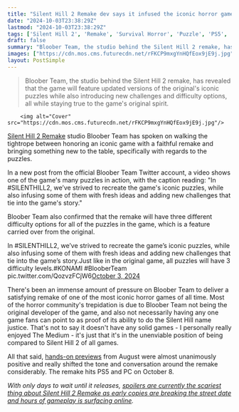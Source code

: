 ```yaml
---
title: "Silent Hill 2 Remake dev says it infused the iconic horror game's puzzles with 'fresh ideas' and added 'new challenges that tie into the game's story'"
date: "2024-10-03T23:38:29Z"
lastmod: "2024-10-03T23:38:29Z"
tags: ['Silent Hill 2', 'Remake', 'Survival Horror', 'Puzzle', 'PS5', 'PC']
draft: false
summary: "Bloober Team, the studio behind the Silent Hill 2 remake, has revealed that the game will feature updated versions of the original's iconic puzzles while also introducing new challenges and difficulty options, all while staying true to the game's original spirit."
images: ["https://cdn.mos.cms.futurecdn.net/rFKCP9mxgYnHQfEox9jE9j.jpg"]
layout: PostSimple
---
```

> Bloober Team, the studio behind the Silent Hill 2 remake, has revealed that the game will feature updated versions of the original's iconic puzzles while also introducing new challenges and difficulty options, all while staying true to the game's original spirit.


        <img alt="Cover" src="https://cdn.mos.cms.futurecdn.net/rFKCP9mxgYnHQfEox9jE9j.jpg"/>
        
[<u>Silent Hill 2</u> Remake](https://www.gamesradar.com/games/survival-horror/silent-hill-2-remake-guide/) studio Bloober Team has spoken on walking the tightrope between honoring an iconic game with a faithful remake and bringing something new to the table, specifically with regards to the puzzles.

In a new post from the official Bloober Team Twitter account, a video shows one of the game's many puzzles in action, with the caption reading: "In #SILENTHILL2, we’ve strived to recreate the game's iconic puzzles, while also infusing some of them with fresh ideas and adding new challenges that tie into the game's story."

Bloober Team also confirmed that the remake will have three different difficulty options for all of the puzzles in the game, which is a feature carried over from the original.

In #SILENTHILL2, we’ve strived to recreate the game’s iconic puzzles, while also infusing some of them with fresh ideas and adding new challenges that tie into the game’s story.Just like in the original game, all puzzles will have 3 difficulty levels.#KONAMI #BlooberTeam pic.twitter.com/QozvzFCjW6[October 3, 2024](https://twitter.com/BlooberTeam/status/1841893476977226082)

There's been an immense amount of pressure on Bloober Team to deliver a satisfying remake of one of the most iconic horror games of all time. Most of the horror community's trepidation is due to Bloober Team not being the original developer of the game, and also not necessarily having any one game fans can point to as proof of its ability to do the Silent Hill name justice. That's not to say it doesn't have any solid games - I personally really enjoyed The Medium - it's just that it's in the unenviable position of being compared to Silent Hill 2 of all games.

All that said, [hands-on previews](https://www.gamesradar.com/games/silent-hill/i-played-the-first-five-hours-of-the-silent-hill-2-remake-and-was-pleasantly-if-not-cautiously-surprised/) from August were almost unanimously positive and really shifted the tone and conversation around the remake considerably. The remake hits PS5 and PC on October 8.

*With only days to wait until it releases, *[<em>spoilers are currently the scariest thing about Silent Hill 2 Remake as early copies are breaking the street date and hours of gameplay is surfacing online</em>](https://www.gamesradar.com/games/silent-hill/spoilers-are-currently-the-scariest-thing-about-silent-hill-2-remake-as-early-copies-break-street-date-and-hours-of-gameplay-surfaces-online/)*.*
        